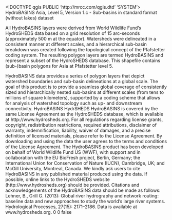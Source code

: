 <!DOCTYPE qgis PUBLIC 'http://mrcc.com/qgis.dtd' 'SYSTEM'>
<qgis version="3.34.15-Prizren">
  <identifier>HydroBASINS Asia, Level 5, Version 1.c - Sub-basins in standard format (without lakes)</identifier>
  <parentidentifier></parentidentifier>
  <language></language>
  <type>dataset</type>
  <title>HydroBASINS Asia, Level 5, Version 1.c - Sub-basins in standard format (without lakes)</title>
  <abstract>All HydroBASINS layers were derived from World Wildlife Fund’s HydroSHEDS data based on a grid resolution of 15 arc-seconds (approximately 500 m at the equator). Watersheds were delineated in a consistent manner at different scales, and a hierarchical sub-basin breakdown was created following the topological concept of the Pfafstetter coding system. The resulting polygon layers are termed HydroBASINS and represent a subset of the HydroSHEDS database. This shapefile contains (sub-)basin polygons for Asia at Pfafstetter level 5.

HydroBASINS data provides a series of polygon layers that depict watershed boundaries and sub-basin delineations at a global scale. The goal of this product is to provide a seamless global coverage of consistently sized and hierarchically nested sub-basins at different scales (from tens to millions of square kilometers), supported by a coding scheme that allows for analysis of watershed topology such as up- and downstream connectivity.</abstract>
  <keywords vocabulary="Search keys">
    <keyword>HydroBASINS</keyword>
    <keyword>HydrSHEDS</keyword>
  </keywords>
  <links/>
  <dates/>
  <fees></fees>
  <constraints type="Limitations of use">HydroBASINS is covered by the same License Agreement as the HydroSHEDS database, which is available at http://www.hydrosheds.org. For all regulations regarding license grants, copyright, redistribution restrictions, required attributions, disclaimer of warranty, indemnification, liability, waiver of damages, and a precise definition of licensed materials, please refer to the License Agreement. By downloading and using the data the user agrees to the terms and conditions of the License Agreement.</constraints>
  <rights>The HydroBASINS product has been developed on behalf of World Wildlife Fund US (WWF), with support and in collaboration with the EU BioFresh project, Berlin, Germany; the International Union for Conservation of Nature (IUCN), Cambridge, UK; and McGill University, Montreal, Canada. We kindly ask users to cite HydroBASINS in any published material produced using the data. If possible, online links to the HydroSHEDS website (http://www.hydrosheds.org) should be provided. Citations and acknowledgements of the HydroBASINS data should be made as follows: Lehner, B., Grill G. (2013): Global river hydrography and network routing: baseline data and new approaches to study the world’s large river systems. Hydrological Processes, 27(15): 2171–2186. Data is available at www.hydrosheds.org.&#xd;
</rights>
  <encoding></encoding>
  <crs>
    <spatialrefsys nativeFormat="Wkt">
      <wkt></wkt>
      <proj4></proj4>
      <srsid>0</srsid>
      <srid>0</srid>
      <authid></authid>
      <description></description>
      <projectionacronym></projectionacronym>
      <ellipsoidacronym></ellipsoidacronym>
      <geographicflag>false</geographicflag>
    </spatialrefsys>
  </crs>
  <extent>
    <spatial maxy="56" maxz="0" dimensions="2" miny="1" minz="0" maxx="151" minx="57" crs="EPSG:4326"/>
  </extent>
</qgis>
